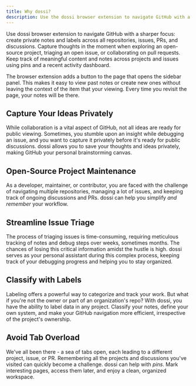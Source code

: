 ```yaml
---
title: Why dossi?
description: Use the dossi browser extension to navigate GitHub with a sharper focus - create private notes and labels across all repositories, issues, PRs, and discussions.
---
```


Use dossi browser extension to navigate GitHub with a sharper focus: create private notes and labels across all repositories, issues, PRs, and discussions. Capture thoughts in the moment when exploring an open-source project, triaging an open issue, or collaborating on pull requests. Keep track of meaningful content and notes across projects and issues using pins and a recent activity dashboard.

The browser extension adds a button to the page that opens the sidebar panel. This makes it easy to view past notes or create new ones without leaving the context of the item that your viewing. Every time you revisit the page, your notes will be there.

## Capture Your Ideas Privately

While collaboration is a vital aspect of GitHub, not all ideas are ready for public viewing. Sometimes, you stumble upon an insight while debugging an issue, and you want to capture it privately before it's ready for public discussions. dossi allows you to save your thoughts and ideas privately, making GitHub your personal brainstorming canvas.

## Open-Source Project Maintenance

As a developer, maintainer, or contributor, you are faced with the challenge of navigating multiple repositories, managing a lot of issues, and keeping track of ongoing discussions and PRs. dossi can help you simplify _and remember_ your workflow.

## Streamline Issue Triage

The process of triaging issues is time-consuming, requiring meticulous tracking of notes and debug steps over weeks, sometimes months. The chances of losing this critical information amidst the hustle is high. dossi serves as your personal assistant during this complex process, keeping track of your debugging progress and helping you to stay organized.

## Classify with Labels

Labeling offers a powerful way to categorize and track your work. But what if you're not the owner or part of an organization's repo? With dossi, you have the ability to label data in any project. Classify your notes, define your own system, and make your GitHub navigation more efficient, irrespective of the project's ownership.

## Avoid Tab Overload

We've all been there - a sea of tabs open, each leading to a different project, issue, or PR. Remembering all the projects and discussions you've visited can quickly become a challenge. dossi can help with _pins_. Mark interesting pages, access them later, and enjoy a clean, organized workspace.
